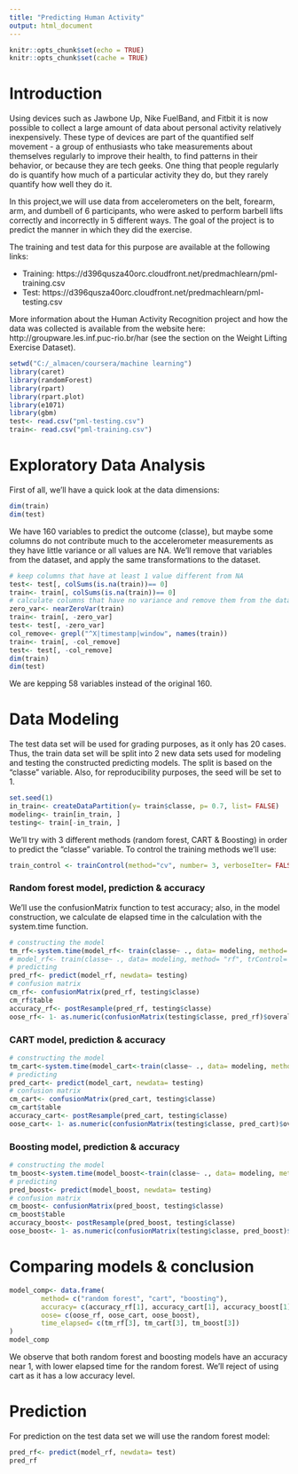 ---
title: "Predicting Human Activity"
output: html_document
---

```{r setup, include=FALSE}
knitr::opts_chunk$set(echo = TRUE)
knitr::opts_chunk$set(cache = TRUE)
```

# Introduction
Using devices such as Jawbone Up, Nike FuelBand, and Fitbit it is now possible to collect a large amount of data about personal activity relatively inexpensively. These type of devices are part of the quantified self movement - a group of enthusiasts who take measurements about themselves regularly to improve their health, to find patterns in their behavior, or because they are tech geeks. One thing that people regularly do is quantify how much of a particular activity they do, but they rarely quantify how well they do it.  

In this project,we will use data from accelerometers on the belt, forearm, arm, and dumbell of 6 participants, who were asked to perform barbell lifts correctly and incorrectly in 5 different ways. The goal of the project is to predict the manner in which they did the exercise.

The training and test data for this purpose are available at the following links:

* Training: https://d396qusza40orc.cloudfront.net/predmachlearn/pml-training.csv
* Test: https://d396qusza40orc.cloudfront.net/predmachlearn/pml-testing.csv

More information about the Human Activity Recognition project and how the data was collected is available from the website here: http://groupware.les.inf.puc-rio.br/har (see the section on the Weight Lifting Exercise Dataset).

```{r, echo= FALSE, warning= FALSE, results= "hide", include= FALSE}
setwd("C:/_almacen/coursera/machine learning")
library(caret)
library(randomForest)
library(rpart)
library(rpart.plot)
library(e1071)
library(gbm)
test<- read.csv("pml-testing.csv")
train<- read.csv("pml-training.csv")
```

# Exploratory Data Analysis
First of all, we'll have a quick look at the data dimensions:
```{r}
dim(train)
dim(test)
```
We have 160 variables to predict the outcome (classe), but maybe some columns do not contribute much to the accelerometer measurements as they have little variance or all values are NA. We'll remove that variables from the dataset, and apply the same transformations to the dataset.
```{r}
# keep columns that have at least 1 value different from NA
test<- test[, colSums(is.na(train))== 0]
train<- train[, colSums(is.na(train))== 0]
# calculate columns that have no variance and remove them from the dataset
zero_var<- nearZeroVar(train)
train<- train[, -zero_var]
test<- test[, -zero_var]
col_remove<- grepl("^X|timestamp|window", names(train))
train<- train[, -col_remove]
test<- test[, -col_remove]
dim(train)
dim(test)
```

We are kepping 58 variables instead of the original 160.

# Data Modeling
The test data set will be used for grading purposes, as it only has 20 cases. Thus, the train data set will be split into 2 new data sets used for modeling and testing the constructed predicting models. The split is based on the "classe" variable. Also, for reproducibility purposes, the seed will be set to 1.
```{r}
set.seed(1)
in_train<- createDataPartition(y= train$classe, p= 0.7, list= FALSE)
modeling<- train[in_train, ]
testing<- train[-in_train, ]
```
We'll try with 3 different methods (random forest, CART & Boosting) in order to predict the "classe" variable. To control the training methods we'll use:
```{r}
train_control <- trainControl(method="cv", number= 3, verboseIter= FALSE)
```
### Random forest model, prediction & accuracy
We'll use the confusionMatrix function to test accuracy; also, in the model construction, we calculate de elapsed time in the calculation with the system.time function.
```{r}
# constructing the model
tm_rf<-system.time(model_rf<- train(classe~ ., data= modeling, method= "rf", trControl= train_control, ntree= 50))
# model_rf<- train(classe~ ., data= modeling, method= "rf", trControl= train_control, ntree= 50)
# predicting
pred_rf<- predict(model_rf, newdata= testing)
# confusion matrix
cm_rf<- confusionMatrix(pred_rf, testing$classe)
cm_rf$table
accuracy_rf<- postResample(pred_rf, testing$classe)
oose_rf<- 1- as.numeric(confusionMatrix(testing$classe, pred_rf)$overall[1])
```
### CART model, prediction & accuracy
```{r}
# constructing the model
tm_cart<-system.time(model_cart<-train(classe~ ., data= modeling, method= "rpart", trControl= train_control))
# predicting
pred_cart<- predict(model_cart, newdata= testing)
# confusion matrix
cm_cart<- confusionMatrix(pred_cart, testing$classe)
cm_cart$table
accuracy_cart<- postResample(pred_cart, testing$classe)
oose_cart<- 1- as.numeric(confusionMatrix(testing$classe, pred_cart)$overall[1])
```
### Boosting model, prediction & accuracy
```{r, warning= FALSE}
# constructing the model
tm_boost<-system.time(model_boost<-train(classe~ ., data= modeling, method= "gbm", trControl= train_control, verbose= FALSE))
# predicting
pred_boost<- predict(model_boost, newdata= testing)
# confusion matrix
cm_boost<- confusionMatrix(pred_boost, testing$classe)
cm_boost$table
accuracy_boost<- postResample(pred_boost, testing$classe)
oose_boost<- 1- as.numeric(confusionMatrix(testing$classe, pred_boost)$overall[1])
```
# Comparing models & conclusion
```{r}
model_comp<- data.frame(
        method= c("random forest", "cart", "boosting"),
        accuracy= c(accuracy_rf[1], accuracy_cart[1], accuracy_boost[1]),
        oose= c(oose_rf, oose_cart, oose_boost),
        time_elapsed= c(tm_rf[3], tm_cart[3], tm_boost[3])
)
model_comp
```
We observe that both random forest and boosting models have an accuracy near 1, with lower elapsed time for the random forest. We'll reject of using cart as it has a low accuracy level.

# Prediction
For prediction on the test data set we will use the random forest model:
```{r}
pred_rf<- predict(model_rf, newdata= test)
pred_rf
```